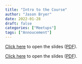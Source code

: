 ```yaml
---
title: "Intro to the Course"
author: "Jason Bryer"
date: 2022-01-28
draft: false
categories: ["Meetups"]
tags: ["Annoucement"]
---
```



[Click here](/slides/00-Intro_to_Course.html#1) to open the slides ([PDF](/slides/00-Intro_to_Course.pdf)).



<!--more-->

[Click here](/slides/00-Intro_to_Course.html#1) to open the slides ([PDF](/slides/00-Intro_to_Course.pdf)).





